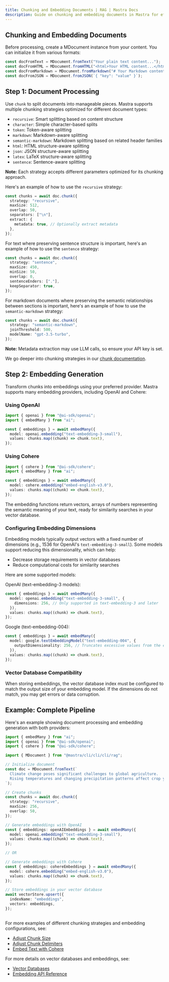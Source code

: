```yaml
---
title: Chunking and Embedding Documents | RAG | Mastra Docs
description: Guide on chunking and embedding documents in Mastra for efficient processing and retrieval.
---
```


## Chunking and Embedding Documents

Before processing, create a MDocument instance from your content. You can initialize it from various formats:

```ts showLineNumbers copy
const docFromText = MDocument.fromText("Your plain text content...");
const docFromHTML = MDocument.fromHTML("<html>Your HTML content...</html>");
const docFromMarkdown = MDocument.fromMarkdown("# Your Markdown content...");
const docFromJSON = MDocument.fromJSON(`{ "key": "value" }`);
```

## Step 1: Document Processing

Use `chunk` to split documents into manageable pieces. Mastra supports multiple chunking strategies optimized for different document types:

- `recursive`: Smart splitting based on content structure
- `character`: Simple character-based splits
- `token`: Token-aware splitting
- `markdown`: Markdown-aware splitting
- `semantic-markdown`: Markdown splitting based on related header families
- `html`: HTML structure-aware splitting
- `json`: JSON structure-aware splitting
- `latex`: LaTeX structure-aware splitting
- `sentence`: Sentence-aware splitting

**Note:** Each strategy accepts different parameters optimized for its chunking approach.

Here's an example of how to use the `recursive` strategy:

```ts showLineNumbers copy
const chunks = await doc.chunk({
  strategy: "recursive",
  maxSize: 512,
  overlap: 50,
  separators: ["\n"],
  extract: {
    metadata: true, // Optionally extract metadata
  },
});
```

For text where preserving sentence structure is important, here's an example of how to use the `sentence` strategy:

```ts showLineNumbers copy
const chunks = await doc.chunk({
  strategy: "sentence",
  maxSize: 450,
  minSize: 50,
  overlap: 0,
  sentenceEnders: ["."],
  keepSeparator: true,
});
```

For markdown documents where preserving the semantic relationships between sections is important, here's an example of how to use the `semantic-markdown` strategy:

```ts showLineNumbers copy
const chunks = await doc.chunk({
  strategy: "semantic-markdown",
  joinThreshold: 500,
  modelName: "gpt-3.5-turbo",
});
```

**Note:** Metadata extraction may use LLM calls, so ensure your API key is set.

We go deeper into chunking strategies in our [chunk documentation](/reference/rag/chunk.mdx).

## Step 2: Embedding Generation

Transform chunks into embeddings using your preferred provider. Mastra supports many embedding providers, including OpenAI and Cohere:

### Using OpenAI

```ts showLineNumbers copy
import { openai } from "@ai-sdk/openai";
import { embedMany } from "ai";

const { embeddings } = await embedMany({
  model: openai.embedding("text-embedding-3-small"),
  values: chunks.map((chunk) => chunk.text),
});
```

### Using Cohere

```ts showLineNumbers copy
import { cohere } from "@ai-sdk/cohere";
import { embedMany } from "ai";

const { embeddings } = await embedMany({
  model: cohere.embedding("embed-english-v3.0"),
  values: chunks.map((chunk) => chunk.text),
});
```

The embedding functions return vectors, arrays of numbers representing the semantic meaning of your text, ready for similarity searches in your vector database.

### Configuring Embedding Dimensions

Embedding models typically output vectors with a fixed number of dimensions (e.g., 1536 for OpenAI's `text-embedding-3-small`).
Some models support reducing this dimensionality, which can help:

- Decrease storage requirements in vector databases
- Reduce computational costs for similarity searches

Here are some supported models:

OpenAI (text-embedding-3 models):

```ts
const { embeddings } = await embedMany({
  model: openai.embedding("text-embedding-3-small", {
    dimensions: 256, // Only supported in text-embedding-3 and later
  }),
  values: chunks.map((chunk) => chunk.text),
});
```

Google (text-embedding-004):

```ts
const { embeddings } = await embedMany({
  model: google.textEmbeddingModel("text-embedding-004", {
    outputDimensionality: 256, // Truncates excessive values from the end
  }),
  values: chunks.map((chunk) => chunk.text),
});
```

### Vector Database Compatibility

When storing embeddings, the vector database index must be configured to match the output size of your embedding model. If the dimensions do not match, you may get errors or data corruption.

## Example: Complete Pipeline

Here's an example showing document processing and embedding generation with both providers:

```ts showLineNumbers copy
import { embedMany } from "ai";
import { openai } from "@ai-sdk/openai";
import { cohere } from "@ai-sdk/cohere";

import { MDocument } from "@mastra/cli/cli/cli/rag";

// Initialize document
const doc = MDocument.fromText(`
  Climate change poses significant challenges to global agriculture.
  Rising temperatures and changing precipitation patterns affect crop yields.
`);

// Create chunks
const chunks = await doc.chunk({
  strategy: "recursive",
  maxSize: 256,
  overlap: 50,
});

// Generate embeddings with OpenAI
const { embeddings: openAIEmbeddings } = await embedMany({
  model: openai.embedding("text-embedding-3-small"),
  values: chunks.map((chunk) => chunk.text),
});

// OR

// Generate embeddings with Cohere
const { embeddings: cohereEmbeddings } = await embedMany({
  model: cohere.embedding("embed-english-v3.0"),
  values: chunks.map((chunk) => chunk.text),
});

// Store embeddings in your vector database
await vectorStore.upsert({
  indexName: "embeddings",
  vectors: embeddings,
});
```

##

For more examples of different chunking strategies and embedding configurations, see:

- [Adjust Chunk Size](/reference/rag/chunk.mdx#adjust-chunk-size)
- [Adjust Chunk Delimiters](/reference/rag/chunk.mdx#adjust-chunk-delimiters)
- [Embed Text with Cohere](/reference/rag/embeddings.mdx#using-cohere)

For more details on vector databases and embeddings, see:

- [Vector Databases](./vector-databases.mdx)
- [Embedding API Reference](/reference/rag/embeddings.mdx)
